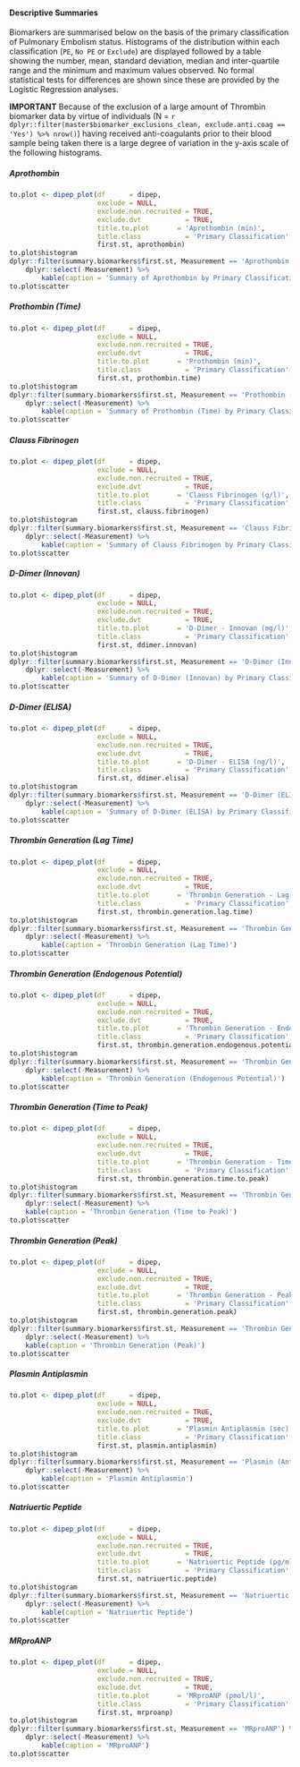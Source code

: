 #### Descriptive Summaries  {.tabset .tabset-fade .tabset-pills}

Biomarkers are summarised below on the basis of the primary classification of Pulmonary Embolism status.  Histograms of the distribution within each classification (`PE`, `No PE` or `Exclude`) are displayed followed by a table showing the number, mean, standard deviation, median and inter-quartile range and the minimum and maximum values observed.  No formal statistical tests for differences are shown since these are provided by the Logistic Regression analyses.

**IMPORTANT** Because of the exclusion of a large amount of Thrombin biomarker data by virtue of individuals (N = `r dplyr::filter(master$biomarker_exclusions_clean, exclude.anti.coag == 'Yes') %>% nrow()`) having received anti-coagulants prior to their blood sample being taken there is a large degree of variation in the y-axis scale of the following histograms.


##### Aprothombin

```r
to.plot <- dipep_plot(df      = dipep,
                      exclude = NULL,
                      exclude.non.recruited = TRUE,
                      exclude.dvt           = TRUE,
                      title.to.plot       = 'Aprothombin (min)',
                      title.class           = 'Primary Classification',
                      first.st, aprothombin)
to.plot$histogram
dplyr::filter(summary.biomarkers$first.st, Measurement == 'Aprothombin') %>%
    dplyr::select(-Measurement) %>%
        kable(caption = 'Summary of Aprothombin by Primary Classification')
to.plot$scatter

```

##### Prothombin (Time)

```r
to.plot <- dipep_plot(df      = dipep,
                      exclude = NULL,
                      exclude.non.recruited = TRUE,
                      exclude.dvt           = TRUE,
                      title.to.plot       = 'Prothombin (min)',
                      title.class           = 'Primary Classification',
                      first.st, prothombin.time)
to.plot$histogram
dplyr::filter(summary.biomarkers$first.st, Measurement == 'Prothombin (Time)') %>%
    dplyr::select(-Measurement) %>%
        kable(caption = 'Summary of Prothombin (Time) by Primary Classification')
to.plot$scatter

```

##### Clauss Fibrinogen

```r
to.plot <- dipep_plot(df      = dipep,
                      exclude = NULL,
                      exclude.non.recruited = TRUE,
                      exclude.dvt           = TRUE,
                      title.to.plot       = 'Clauss Fibrinogen (g/l)',
                      title.class           = 'Primary Classification',
                      first.st, clauss.fibrinogen)
to.plot$histogram
dplyr::filter(summary.biomarkers$first.st, Measurement == 'Clauss Fibrinogen') %>%
    dplyr::select(-Measurement) %>%
        kable(caption = 'Summary of Clauss Fibrinogen by Primary Classification')
to.plot$scatter

```

##### D-Dimer (Innovan)

```r
to.plot <- dipep_plot(df      = dipep,
                      exclude = NULL,
                      exclude.non.recruited = TRUE,
                      exclude.dvt           = TRUE,
                      title.to.plot       = 'D-Dimer - Innovan (mg/l)',
                      title.class           = 'Primary Classification',
                      first.st, ddimer.innovan)
to.plot$histogram
dplyr::filter(summary.biomarkers$first.st, Measurement == 'D-Dimer (Innovan)') %>%
    dplyr::select(-Measurement) %>%
        kable(caption = 'Summary of D-Dimer (Innovan) by Primary Classification')
to.plot$scatter

```

##### D-Dimer (ELISA)

```r
to.plot <- dipep_plot(df      = dipep,
                      exclude = NULL,
                      exclude.non.recruited = TRUE,
                      exclude.dvt           = TRUE,
                      title.to.plot       = 'D-Dimer - ELISA (ng/l)',
                      title.class           = 'Primary Classification',
                      first.st, ddimer.elisa)
to.plot$histogram
dplyr::filter(summary.biomarkers$first.st, Measurement == 'D-Dimer (ELISA)') %>%
    dplyr::select(-Measurement) %>%
        kable(caption = 'Summary of D-Dimer (ELISA) by Primary Classification')
to.plot$scatter

```

##### Thrombin Generation (Lag Time)

```r
to.plot <- dipep_plot(df      = dipep,
                      exclude = NULL,
                      exclude.non.recruited = TRUE,
                      exclude.dvt           = TRUE,
                      title.to.plot       = 'Thrombin Generation - Lag Time (min)',
                      title.class           = 'Primary Classification',
                      first.st, thrombin.generation.lag.time)
to.plot$histogram
dplyr::filter(summary.biomarkers$first.st, Measurement == 'Thrombin Generation (Lag Time)') %>%
    dplyr::select(-Measurement) %>%
        kable(caption = 'Thrombin Generation (Lag Time)')
to.plot$scatter

```

##### Thrombin Generation (Endogenous Potential)

```r
to.plot <- dipep_plot(df      = dipep,
                      exclude = NULL,
                      exclude.non.recruited = TRUE,
                      exclude.dvt           = TRUE,
                      title.to.plot       = 'Thrombin Generation - Endogenous Potential (min)',
                      title.class           = 'Primary Classification',
                      first.st, thrombin.generation.endogenous.potential)
to.plot$histogram
dplyr::filter(summary.biomarkers$first.st, Measurement == 'Thrombin Generation (Endogenous Potential)') %>%
    dplyr::select(-Measurement) %>%
        kable(caption = 'Thrombin Generation (Endogenous Potential)')
to.plot$scatter

```

##### Thrombin Generation (Time to Peak)

```r
to.plot <- dipep_plot(df      = dipep,
                      exclude = NULL,
                      exclude.non.recruited = TRUE,
                      exclude.dvt           = TRUE,
                      title.to.plot       = 'Thrombin Generation - Time to Peak (min)',
                      title.class           = 'Primary Classification',
                      first.st, thrombin.generation.time.to.peak)
to.plot$histogram
dplyr::filter(summary.biomarkers$first.st, Measurement == 'Thrombin Generation (Time to Peak)') %>%
    dplyr::select(-Measurement) %>%
    kable(caption = 'Thrombin Generation (Time to Peak)')
to.plot$scatter

```

##### Thrombin Generation (Peak)

```r
to.plot <- dipep_plot(df      = dipep,
                      exclude = NULL,
                      exclude.non.recruited = TRUE,
                      exclude.dvt           = TRUE,
                      title.to.plot       = 'Thrombin Generation - Peak (nM)',
                      title.class           = 'Primary Classification',
                      first.st, thrombin.generation.peak)
to.plot$histogram
dplyr::filter(summary.biomarkers$first.st, Measurement == 'Thrombin Generation (Peak)') %>%
    dplyr::select(-Measurement) %>%
    kable(caption = 'Thrombin Generation (Peak)')
to.plot$scatter

```

##### Plasmin Antiplasmin

```r
to.plot <- dipep_plot(df      = dipep,
                      exclude = NULL,
                      exclude.non.recruited = TRUE,
                      exclude.dvt           = TRUE,
                      title.to.plot       = 'Plasmin Antiplasmin (sec)',
                      title.class           = 'Primary Classification',
                      first.st, plasmin.antiplasmin)
to.plot$histogram
dplyr::filter(summary.biomarkers$first.st, Measurement == 'Plasmin (Antiplasmin)') %>%
    dplyr::select(-Measurement) %>%
        kable(caption = 'Plasmin Antiplasmin')
to.plot$scatter

```


##### Natriuertic Peptide

```r
to.plot <- dipep_plot(df      = dipep,
                      exclude = NULL,
                      exclude.non.recruited = TRUE,
                      exclude.dvt           = TRUE,
                      title.to.plot       = 'Natriuertic Peptide (pg/ml)',
                      title.class           = 'Primary Classification',
                      first.st, natriuertic.peptide)
to.plot$histogram
dplyr::filter(summary.biomarkers$first.st, Measurement == 'Natriuertic Peptide') %>%
    dplyr::select(-Measurement) %>%
        kable(caption = 'Natriuertic Peptide')
to.plot$scatter

```

##### MRproANP

```r
to.plot <- dipep_plot(df      = dipep,
                      exclude = NULL,
                      exclude.non.recruited = TRUE,
                      exclude.dvt           = TRUE,
                      title.to.plot       = 'MRproANP (pmol/l)',
                      title.class           = 'Primary Classification',
                      first.st, mrproanp)
to.plot$histogram
dplyr::filter(summary.biomarkers$first.st, Measurement == 'MRproANP') %>%
    dplyr::select(-Measurement) %>%
        kable(caption = 'MRproANP')
to.plot$scatter

```
